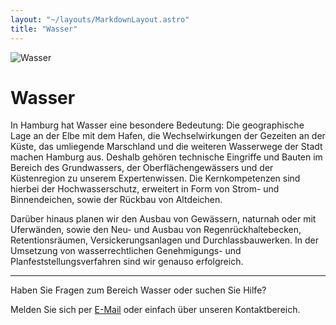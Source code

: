 ```yaml
---
layout: "~/layouts/MarkdownLayout.astro"
title: "Wasser"
---
```



![Wasser](./banner.jpg)

# Wasser

In Hamburg hat Wasser eine besondere
Bedeutung: Die geographische Lage an der Elbe mit dem Hafen, die
Wechselwirkungen der Gezeiten an der Küste, das umliegende Marschland
und die weiteren Wasserwege der Stadt machen Hamburg aus. Deshalb
gehören technische Eingriffe und Bauten im Bereich des Grundwassers, der
Oberflächengewässers und der Küstenregion zu unserem Expertenwissen.
Die Kernkompetenzen sind hierbei der Hochwasserschutz, erweitert in Form
von Strom- und Binnendeichen, sowie der Rückbau von Altdeichen.

Darüber hinaus planen wir den Ausbau von
Gewässern, naturnah oder mit Uferwänden, sowie den Neu- und Ausbau von
Regenrückhaltebecken, Retentionsräumen, Versickerungsanlagen und
Durchlassbauwerken. In der Umsetzung von wasserrechtlichen Genehmigungs-
und Planfeststellungsverfahren sind wir genauso erfolgreich.

<ProjectSlider path="wasser" />

---

Haben Sie Fragen zum Bereich Wasser oder suchen Sie Hilfe?

Melden Sie sich per [E-Mail](mailto:info@lehne-ing.de) oder einfach über unseren Kontaktbereich.
